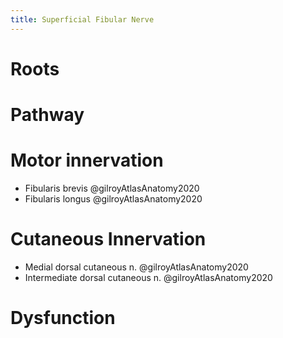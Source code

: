 ```yaml
---
title: Superficial Fibular Nerve
---
```



# Roots

# Pathway

# Motor innervation

- Fibularis brevis @gilroyAtlasAnatomy2020
- Fibularis longus @gilroyAtlasAnatomy2020

# Cutaneous Innervation

- Medial dorsal cutaneous n. @gilroyAtlasAnatomy2020
- Intermediate dorsal cutaneous n. @gilroyAtlasAnatomy2020

# Dysfunction